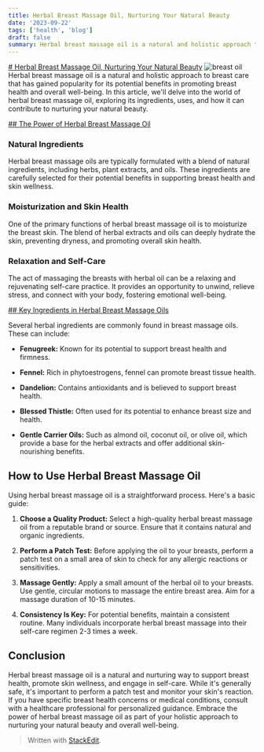 ```yaml
---
title: Herbal Breast Massage Oil, Nurturing Your Natural Beauty
date: '2023-09-22'
tags: ['health', 'blog']
draft: false
summary: Herbal breast massage oil is a natural and holistic approach to breast care that has gained popularity for its potential benefits in promoting breast health and overall well-being. In this article, we'll delve into the world of herbal breast massage oil, exploring its ingredients, uses, and how it can contribute to nurturing your natural beauty.
---
```


[# Herbal Breast Massage Oil, Nurturing Your Natural Beauty](https://amzn.to/46hWeHQ)
![breast oil](https://5.imimg.com/data5/SELLER/Default/2022/7/UG/OM/ZR/156652049/glandiner-1-jpg.JPG)
Herbal breast massage oil is a natural and holistic approach to breast care that has gained popularity for its potential benefits in promoting breast health and overall well-being. In this article, we'll delve into the world of herbal breast massage oil, exploring its ingredients, uses, and how it can contribute to nurturing your natural beauty.

[## The Power of Herbal Breast Massage Oil](https://amzn.to/46hWeHQ)

### Natural Ingredients

Herbal breast massage oils are typically formulated with a blend of natural ingredients, including herbs, plant extracts, and oils. These ingredients are carefully selected for their potential benefits in supporting breast health and skin wellness.

### Moisturization and Skin Health

One of the primary functions of herbal breast massage oil is to moisturize the breast skin. The blend of herbal extracts and oils can deeply hydrate the skin, preventing dryness, and promoting overall skin health.

### Relaxation and Self-Care

The act of massaging the breasts with herbal oil can be a relaxing and rejuvenating self-care practice. It provides an opportunity to unwind, relieve stress, and connect with your body, fostering emotional well-being.

[## Key Ingredients in Herbal Breast Massage Oils](https://amzn.to/46hWeHQ)

Several herbal ingredients are commonly found in breast massage oils. These can include:

-   **Fenugreek:** Known for its potential to support breast health and firmness.
    
-   **Fennel:** Rich in phytoestrogens, fennel can promote breast tissue health.
    
-   **Dandelion:** Contains antioxidants and is believed to support breast health.
    
-   **Blessed Thistle:** Often used for its potential to enhance breast size and health.
    
-   **Gentle Carrier Oils:** Such as almond oil, coconut oil, or olive oil, which provide a base for the herbal extracts and offer additional skin-nourishing benefits.
    

## How to Use Herbal Breast Massage Oil

Using herbal breast massage oil is a straightforward process. Here's a basic guide:

1.  **Choose a Quality Product:** Select a high-quality herbal breast massage oil from a reputable brand or source. Ensure that it contains natural and organic ingredients.
    
2.  **Perform a Patch Test:** Before applying the oil to your breasts, perform a patch test on a small area of skin to check for any allergic reactions or sensitivities.
    
3.  **Massage Gently:** Apply a small amount of the herbal oil to your breasts. Use gentle, circular motions to massage the entire breast area. Aim for a massage duration of 10-15 minutes.
    
4.  **Consistency Is Key:** For potential benefits, maintain a consistent routine. Many individuals incorporate herbal breast massage into their self-care regimen 2-3 times a week.
    

## Conclusion

Herbal breast massage oil is a natural and nurturing way to support breast health, promote skin wellness, and engage in self-care. While it's generally safe, it's important to perform a patch test and monitor your skin's reaction. If you have specific breast health concerns or medical conditions, consult with a healthcare professional for personalized guidance. Embrace the power of herbal breast massage oil as part of your holistic approach to nurturing your natural beauty and overall well-being.


> Written with [StackEdit](https://stackedit.io/).